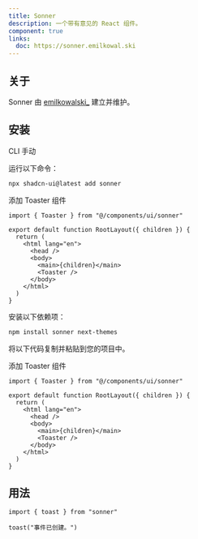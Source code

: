 ```yaml
---
title: Sonner
description: 一个带有意见的 React 组件。
component: true
links:
  doc: https://sonner.emilkowal.ski
---
```


<ComponentPreview name="sonner-demo" />

## 关于

Sonner 由 [emilkowalski\_](https://twitter.com/emilkowalski_) 建立并维护。

## 安装

<Tabs defaultValue="cli">

<TabsList>
  <TabsTrigger value="cli">CLI</TabsTrigger>
  <TabsTrigger value="manual">手动</TabsTrigger>
</TabsList>
<TabsContent value="cli">

<Steps>

<Step>运行以下命令：</Step>

```bash
npx shadcn-ui@latest add sonner
```

<Step>添加 Toaster 组件</Step>

```tsx title="app/layout.tsx" {1,9}
import { Toaster } from "@/components/ui/sonner"

export default function RootLayout({ children }) {
  return (
    <html lang="en">
      <head />
      <body>
        <main>{children}</main>
        <Toaster />
      </body>
    </html>
  )
}
```

</Steps>

</TabsContent>

<TabsContent value="manual">

<Steps>

<Step>安装以下依赖项：</Step>

```bash
npm install sonner next-themes
```

<Step>将以下代码复制并粘贴到您的项目中。</Step>

<ComponentSource name="sonner" />

<Step>添加 Toaster 组件</Step>

```tsx title="app/layout.tsx" {1,9}
import { Toaster } from "@/components/ui/sonner"

export default function RootLayout({ children }) {
  return (
    <html lang="en">
      <head />
      <body>
        <main>{children}</main>
        <Toaster />
      </body>
    </html>
  )
}
```

</Steps>

</TabsContent>

</Tabs>

## 用法

```tsx
import { toast } from "sonner"
```

```tsx
toast("事件已创建。")
```